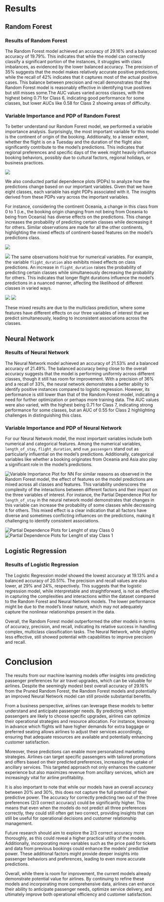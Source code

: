 # Results

## Random Forest

### Results of Random Forest
The Random Forest model achieved an accuracy of 29.16% and a balanced accuracy of 19.79%. This indicates that while the model can correctly classify a significant portion of the instances, it struggles with class imbalances, as evidenced by the lower balanced accuracy. The precision of 35% suggests that the model makes relatively accurate positive predictions, while the recall of 42% indicates that it captures most of the actual positive cases. This balance between precision and recall demonstrates that the Random Forest model is reasonably effective in identifying true positives but still misses some.The AUC values varied across classes, with the highest being 0.71 for Class 6, indicating good performance for some classes, but lower AUCs like 0.58 for Class 2 showing areas of difficulty.

### Variable Importance and PDP of Random Forest
To better understand our Random Forest model, we performed a variable importance analysis. Surprisingly, the most important variable for this model is the continent of origin of the booking. Additionally, to a lesser extent, whether the flight is on a Tuesday and the duration of the flight also significantly contribute to the model's predictions. This indicates that regional preferences and specific days of the week might heavily influence booking behaviors, possibly due to cultural factors, regional holidays, or business practices.

![](../Figs/RF_VI.png)

We also conducted partial dependence plots (PDPs) to analyze how the predictions change based on our important variables. Given that we have eight classes, each variable has eight PDPs associated with it. The insights derived from these PDPs vary across the important variables.

For instance, considering the continent Oceania, a change in this class from 0 to 1 (i.e., the booking origin changing from not being from Oceania to being from Oceania) has diverse effects on the predictions. This change increases the probability of predicting certain classes while decreasing it for others. Similar observations are made for all the other continents, highlighting the mixed effects of continent-based features on the model's predictions class.

![](../Figs/PDP_RF_OC_2.png)

![](../Figs/PDP_RF_OC_3.png)
The same observations hold true for numerical variables. For example, the variable `flight_duration` also exhibits mixed effects on class predictions. An increase in `flight_duration` raises the probability of predicting certain classes while simultaneously decreasing the probability for others. This indicates that longer flight durations influence the model's predictions in a nuanced manner, affecting the likelihood of different classes in varied ways. 

![](../Figs/PDP_RF_FD_0.png)
![](../Figs/PDP_RF_FD_5.png)

These mixed results are due to the multiclass prediction, where some features have different effects on our three variables of interest that we predict simultaneously, leading to inconsistent associations across the classes.

## Neural Network

### Results of Neural Network
The Neural Network model achieved an accuracy of 21.53% and a balanced accuracy of 21.49%. The balanced accuracy being close to the overall accuracy suggests that the model is performing uniformly across different classes, though it still has room for improvement. With a precision of 36% and a recall of 33%, the neural network demonstrates a better ability to identify positive instances compared to logistic regression. However, its performance is still lower than that of the Random Forest model, indicating a need for further optimization or perhaps more training data.  The AUC values were also varied, with the highest being 0.71 for Class 7, indicating strong performance for some classes, but an AUC of 0.55 for Class 2 highlighting challenges in distinguishing this class.

### Variable Importance and PDP of Neural Network 
For our Neural Network model, the most important variables include both numerical and categorical features. Among the numerical variables, `length_of_stay`, `flight_duration`, and `num_passengers` stand out as particularly influential on the model's predictions. Additionally, categorical variables like whether a booking originates from Oceania and Asia also play a significant role in the model's predictions.

![Variable Importance Plot for NN](../Figs/VI - NN.png)
For similar reasons as observed in the Random Forest model, the effect of features on the model predictions are mixed across all classes and features. This variability underscores the complexity of the interactions between different factors and their impact on the three variables of interest. For instance, the Partial Dependence Plot for `length_of_stay` in the neural network model demonstrates that changes in this variable can increase the probability of some classes while decreasing it for others. This mixed effect is a clear indication that all factors have diverse and sometimes conflicting influences on the predictions, making it challenging to identify consistent associations.

![Partial Dependence Plots for Lenght of stay Class 0](../Figs/PDP_NN_LS_0.png)
![Partial Dependence Plots for Lenght of stay Class 1](../Figs/PDP_NN_LS_1.png)

## Logistic Regression

### Results of Logistic Regression
The Logistic Regression model showed the lowest accuracy at 19.13% and a balanced accuracy of 20.51%. The precision and recall values are also lower, at 29% and 24%, respectively. This suggests that the logistic regression model, while interpretable and straightforward, is not as effective in capturing the complexities and interactions within the dataset compared to the Random Forest and Neural Network models. The lower performance might be due to the model's linear nature, which may not adequately capture the nonlinear relationships present in the data.

Overall, the Random Forest model outperformed the other models in terms of accuracy, precision, and recall, indicating its relative success in handling complex, multiclass classification tasks. The Neural Network, while slightly less effective, still showed potential with capabilities to improve precision and recall.

# Conclusion

The results from our machine learning models offer insights into predicting passenger preferences for air travel upgrades, which can be valuable for airlines. Despite the seemingly modest best overall accuracy of 29.16% from the Pruned Random Forest, the Random Forest models and potentially an improved Neural Network model can still provide substantial benefits.

From a business perspective, airlines can leverage these models to better understand and anticipate passenger needs. By predicting which passengers are likely to choose specific upgrades, airlines can optimize their operational strategies and resource allocation. For instance, knowing in advance which flights will have higher demands for extra baggage or preferred seating allows airlines to adjust their services accordingly, ensuring that adequate resources are available and potentially enhancing customer satisfaction.

Moreover, these predictions can enable more personalized marketing strategies. Airlines can target specific passengers with tailored promotions and offers based on their predicted preferences, increasing the uptake of ancillary services. This targeted approach not only enhances the customer experience but also maximizes revenue from ancillary services, which are increasingly vital for airline profitability.

It is also important to note that while our models have an overall accuracy between 20% and 30%, this does not capture the full potential of their predictive power. The accuracy for correctly predicting two out of the three preferences (2/3 correct accuracy) could be significantly higher. This means that even when the models do not predict all three preferences correctly, they could still often get two correct, providing insights that can still be useful for operational decisions and customer relationship management.

Future research should aim to explore the 2/3 correct accuracy more thoroughly, as this could reveal a higher practical utility of the models. Additionally, incorporating more variables such as the price paid for tickets and data from previous bookings could enhance the models' predictive power. These additional factors might provide deeper insights into passenger behaviors and preferences, leading to even more accurate predictions.

Overall, while there is room for improvement, the current models already demonstrate potential value for airlines. By continuing to refine these models and incorporating more comprehensive data, airlines can enhance their ability to anticipate passenger needs, optimize service delivery, and ultimately improve both operational efficiency and customer satisfaction.